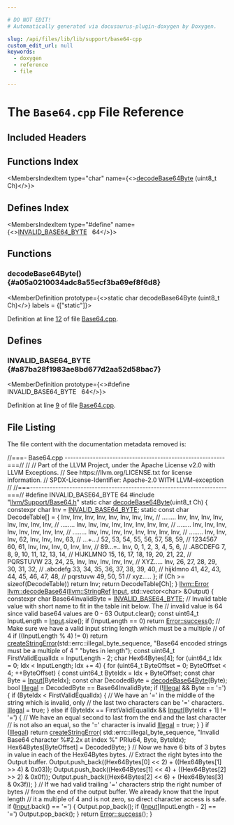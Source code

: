 ```yaml
---

# DO NOT EDIT!
# Automatically generated via docusaurus-plugin-doxygen by Doxygen.

slug: /api/files/lib/lib/support/base64-cpp
custom_edit_url: null
keywords:
  - doxygen
  - reference
  - file

---
```





# The `Base64.cpp` File Reference

<DoxygenPage pluginConfig={pluginConfig}>



## Included Headers

<IncludesList>
<IncludesListItem
  filePath="llvm/Support/Base64.h"
  permalink="/docs/api/files/include/include/llvm/include/llvm/support/base64-h"
  isLocal="true" />
</IncludesList>

## Functions Index

<MembersIndex>

<MembersIndexItem
  type="char"
  name={<><a href="#a05a0210034adc8a55ecf3ba69ef8f6d8">decodeBase64Byte</a> (uint8&#95;t Ch)</>}>
</MembersIndexItem>

</MembersIndex>

## Defines Index

<MembersIndex>

<MembersIndexItem
  type="#define"
  name={<><a href="#a87ba28f1983ae8bd677d2aa52d58bac7">INVALID&#95;BASE64&#95;BYTE</a>&nbsp;&nbsp;&nbsp;64</>}>
</MembersIndexItem>

</MembersIndex>


<SectionDefinition>

## Functions

### decodeBase64Byte() {#a05a0210034adc8a55ecf3ba69ef8f6d8}

<MemberDefinition
  prototype={<>static char decodeBase64Byte (uint8&#95;t Ch)</>}
  labels = {["static"]}>

Definition at line <a href="#l00012">12</a> of file <a href="/docs/api/files/lib/lib/support/base64-cpp">Base64.cpp</a>.
</MemberDefinition>

</SectionDefinition>

<SectionDefinition>

## Defines

### INVALID&#95;BASE64&#95;BYTE {#a87ba28f1983ae8bd677d2aa52d58bac7}

<MemberDefinition
  prototype={<>#define INVALID&#95;BASE64&#95;BYTE&nbsp;&nbsp;&nbsp;64</>}>

Definition at line <a href="#l00009">9</a> of file <a href="/docs/api/files/lib/lib/support/base64-cpp">Base64.cpp</a>.
</MemberDefinition>

</SectionDefinition>

## File Listing

The file content with the documentation metadata removed is:

<ProgramListing>

<Link id="l00001" /><CodeLine lineNumber="1"><Highlight kind="comment">//===- Base64.cpp ---------------------------------------------------------===//</Highlight><Highlight kind="normal"></Highlight></CodeLine>
<Link id="l00002" /><CodeLine lineNumber="2"><Highlight kind="normal"></Highlight><Highlight kind="comment">//</Highlight><Highlight kind="normal"></Highlight></CodeLine>
<Link id="l00003" /><CodeLine lineNumber="3"><Highlight kind="normal"></Highlight><Highlight kind="comment">// Part of the LLVM Project, under the Apache License v2.0 with LLVM Exceptions.</Highlight><Highlight kind="normal"></Highlight></CodeLine>
<Link id="l00004" /><CodeLine lineNumber="4"><Highlight kind="normal"></Highlight><Highlight kind="comment">// See https://llvm.org/LICENSE.txt for license information.</Highlight><Highlight kind="normal"></Highlight></CodeLine>
<Link id="l00005" /><CodeLine lineNumber="5"><Highlight kind="normal"></Highlight><Highlight kind="comment">// SPDX-License-Identifier: Apache-2.0 WITH LLVM-exception</Highlight><Highlight kind="normal"></Highlight></CodeLine>
<Link id="l00006" /><CodeLine lineNumber="6"><Highlight kind="normal"></Highlight><Highlight kind="comment">//</Highlight><Highlight kind="normal"></Highlight></CodeLine>
<Link id="l00007" /><CodeLine lineNumber="7"><Highlight kind="normal"></Highlight><Highlight kind="comment">//===----------------------------------------------------------------------===//</Highlight><Highlight kind="normal"></Highlight></CodeLine>
<Link id="l00008" /><CodeLine lineNumber="8"><Highlight kind="normal"></Highlight></CodeLine>
<Link id="l00009" /><CodeLine lineNumber="9" lineLink="#a87ba28f1983ae8bd677d2aa52d58bac7"><Highlight kind="normal"></Highlight><Highlight kind="preprocessor">#define INVALID&#95;BASE64&#95;BYTE 64</Highlight><Highlight kind="normal"></Highlight></CodeLine>
<Link id="l00010" /><CodeLine lineNumber="10"><Highlight kind="normal"></Highlight><Highlight kind="preprocessor">#include &quot;<a href="/docs/api/files/include/include/llvm/include/llvm/support/base64-h">llvm/Support/Base64.h</a>&quot;</Highlight><Highlight kind="normal"></Highlight></CodeLine>
<Link id="l00011" /><CodeLine lineNumber="11"><Highlight kind="normal"></Highlight></CodeLine>
<Link id="l00012" /><CodeLine lineNumber="12" lineLink="#a05a0210034adc8a55ecf3ba69ef8f6d8"><Highlight kind="normal"></Highlight><Highlight kind="keyword">static</Highlight><Highlight kind="normal"> </Highlight><Highlight kind="keywordtype">char</Highlight><Highlight kind="normal"> <a href="#a05a0210034adc8a55ecf3ba69ef8f6d8">decodeBase64Byte</a>(uint8&#95;t Ch) &#123;</Highlight></CodeLine>
<Link id="l00013" /><CodeLine lineNumber="13"><Highlight kind="normal">  </Highlight><Highlight kind="keyword">constexpr</Highlight><Highlight kind="normal"> </Highlight><Highlight kind="keywordtype">char</Highlight><Highlight kind="normal"> Inv = <a href="#a87ba28f1983ae8bd677d2aa52d58bac7">INVALID&#95;BASE64&#95;BYTE</a>;</Highlight></CodeLine>
<Link id="l00014" /><CodeLine lineNumber="14"><Highlight kind="normal">  </Highlight><Highlight kind="keyword">static</Highlight><Highlight kind="normal"> </Highlight><Highlight kind="keyword">const</Highlight><Highlight kind="normal"> </Highlight><Highlight kind="keywordtype">char</Highlight><Highlight kind="normal"> DecodeTable&#91;&#93; = &#123;</Highlight></CodeLine>
<Link id="l00015" /><CodeLine lineNumber="15"><Highlight kind="normal">      Inv, Inv, Inv, Inv, Inv, Inv, Inv, Inv, </Highlight><Highlight kind="comment">// ........</Highlight><Highlight kind="normal"></Highlight></CodeLine>
<Link id="l00016" /><CodeLine lineNumber="16"><Highlight kind="normal">      Inv, Inv, Inv, Inv, Inv, Inv, Inv, Inv, </Highlight><Highlight kind="comment">// ........</Highlight><Highlight kind="normal"></Highlight></CodeLine>
<Link id="l00017" /><CodeLine lineNumber="17"><Highlight kind="normal">      Inv, Inv, Inv, Inv, Inv, Inv, Inv, Inv, </Highlight><Highlight kind="comment">// ........</Highlight><Highlight kind="normal"></Highlight></CodeLine>
<Link id="l00018" /><CodeLine lineNumber="18"><Highlight kind="normal">      Inv, Inv, Inv, Inv, Inv, Inv, Inv, Inv, </Highlight><Highlight kind="comment">// ........</Highlight><Highlight kind="normal"></Highlight></CodeLine>
<Link id="l00019" /><CodeLine lineNumber="19"><Highlight kind="normal">      Inv, Inv, Inv, Inv, Inv, Inv, Inv, Inv, </Highlight><Highlight kind="comment">// ........</Highlight><Highlight kind="normal"></Highlight></CodeLine>
<Link id="l00020" /><CodeLine lineNumber="20"><Highlight kind="normal">      Inv, Inv, Inv, 62,  Inv, Inv, Inv, 63,  </Highlight><Highlight kind="comment">// ...+.../</Highlight><Highlight kind="normal"></Highlight></CodeLine>
<Link id="l00021" /><CodeLine lineNumber="21"><Highlight kind="normal">      52,  53,  54,  55,  56,  57,  58,  59,  </Highlight><Highlight kind="comment">// 1234567</Highlight><Highlight kind="normal"></Highlight></CodeLine>
<Link id="l00022" /><CodeLine lineNumber="22"><Highlight kind="normal">      60,  61,  Inv, Inv, Inv, 0,   Inv, Inv, </Highlight><Highlight kind="comment">// 89...=..</Highlight><Highlight kind="normal"></Highlight></CodeLine>
<Link id="l00023" /><CodeLine lineNumber="23"><Highlight kind="normal">      Inv, 0,   1,   2,   3,   4,   5,   6,   </Highlight><Highlight kind="comment">// .ABCDEFG</Highlight><Highlight kind="normal"></Highlight></CodeLine>
<Link id="l00024" /><CodeLine lineNumber="24"><Highlight kind="normal">      7,   8,   9,   10,  11,  12,  13,  14,  </Highlight><Highlight kind="comment">// HIJKLMNO</Highlight><Highlight kind="normal"></Highlight></CodeLine>
<Link id="l00025" /><CodeLine lineNumber="25"><Highlight kind="normal">      15,  16,  17,  18,  19,  20,  21,  22,  </Highlight><Highlight kind="comment">// PQRSTUVW</Highlight><Highlight kind="normal"></Highlight></CodeLine>
<Link id="l00026" /><CodeLine lineNumber="26"><Highlight kind="normal">      23,  24,  25,  Inv, Inv, Inv, Inv, Inv, </Highlight><Highlight kind="comment">// XYZ.....</Highlight><Highlight kind="normal"></Highlight></CodeLine>
<Link id="l00027" /><CodeLine lineNumber="27"><Highlight kind="normal">      Inv, 26,  27,  28,  29,  30,  31,  32,  </Highlight><Highlight kind="comment">// .abcdefg</Highlight><Highlight kind="normal"></Highlight></CodeLine>
<Link id="l00028" /><CodeLine lineNumber="28"><Highlight kind="normal">      33,  34,  35,  36,  37,  38,  39,  40,  </Highlight><Highlight kind="comment">// hijklmno</Highlight><Highlight kind="normal"></Highlight></CodeLine>
<Link id="l00029" /><CodeLine lineNumber="29"><Highlight kind="normal">      41,  42,  43,  44,  45,  46,  47,  48,  </Highlight><Highlight kind="comment">// pqrstuvw</Highlight><Highlight kind="normal"></Highlight></CodeLine>
<Link id="l00030" /><CodeLine lineNumber="30"><Highlight kind="normal">      49,  50,  51                            </Highlight><Highlight kind="comment">// xyz.....</Highlight><Highlight kind="normal"></Highlight></CodeLine>
<Link id="l00031" /><CodeLine lineNumber="31"><Highlight kind="normal">  &#125;;</Highlight></CodeLine>
<Link id="l00032" /><CodeLine lineNumber="32"><Highlight kind="normal">  </Highlight><Highlight kind="keywordflow">if</Highlight><Highlight kind="normal"> (Ch &gt;= </Highlight><Highlight kind="keyword">sizeof</Highlight><Highlight kind="normal">(DecodeTable))</Highlight></CodeLine>
<Link id="l00033" /><CodeLine lineNumber="33"><Highlight kind="normal">    </Highlight><Highlight kind="keywordflow">return</Highlight><Highlight kind="normal"> Inv;</Highlight></CodeLine>
<Link id="l00034" /><CodeLine lineNumber="34"><Highlight kind="normal">  </Highlight><Highlight kind="keywordflow">return</Highlight><Highlight kind="normal"> DecodeTable&#91;Ch&#93;;</Highlight></CodeLine>
<Link id="l00035" /><CodeLine lineNumber="35"><Highlight kind="normal">&#125;</Highlight></CodeLine>
<Link id="l00036" /><CodeLine lineNumber="36"><Highlight kind="normal"></Highlight></CodeLine>
<Link id="l00037" /><CodeLine lineNumber="37" lineLink="/docs/api/namespaces/llvm/#a8f189b42efc177f3903f6a69d1e0b404"><Highlight kind="normal"><a href="/docs/api/classes/llvm/error">llvm::Error</a> <a href="/docs/api/namespaces/llvm/#a8f189b42efc177f3903f6a69d1e0b404">llvm::decodeBase64</a>(<a href="/docs/api/classes/llvm/stringref">llvm::StringRef</a> <a href="/docs/api/classes/input">Input</a>,</Highlight></CodeLine>
<Link id="l00038" /><CodeLine lineNumber="38"><Highlight kind="normal">                               std::vector&lt;char&gt; &amp;Output) &#123;</Highlight></CodeLine>
<Link id="l00039" /><CodeLine lineNumber="39"><Highlight kind="normal">  </Highlight><Highlight kind="keyword">constexpr</Highlight><Highlight kind="normal"> </Highlight><Highlight kind="keywordtype">char</Highlight><Highlight kind="normal"> Base64InvalidByte = <a href="#a87ba28f1983ae8bd677d2aa52d58bac7">INVALID&#95;BASE64&#95;BYTE</a>;</Highlight></CodeLine>
<Link id="l00040" /><CodeLine lineNumber="40"><Highlight kind="normal">  </Highlight><Highlight kind="comment">// Invalid table value with short name to fit in the table init below. The</Highlight><Highlight kind="normal"></Highlight></CodeLine>
<Link id="l00041" /><CodeLine lineNumber="41"><Highlight kind="normal">  </Highlight><Highlight kind="comment">// invalid value is 64 since valid base64 values are 0 - 63</Highlight><Highlight kind="normal"></Highlight></CodeLine>
<Link id="l00042" /><CodeLine lineNumber="42"><Highlight kind="normal">  Output.clear();</Highlight></CodeLine>
<Link id="l00043" /><CodeLine lineNumber="43"><Highlight kind="normal">  </Highlight><Highlight kind="keyword">const</Highlight><Highlight kind="normal"> uint64&#95;t InputLength = <a href="/docs/api/classes/input">Input</a>.size();</Highlight></CodeLine>
<Link id="l00044" /><CodeLine lineNumber="44"><Highlight kind="normal">  </Highlight><Highlight kind="keywordflow">if</Highlight><Highlight kind="normal"> (InputLength == 0)</Highlight></CodeLine>
<Link id="l00045" /><CodeLine lineNumber="45"><Highlight kind="normal">    </Highlight><Highlight kind="keywordflow">return</Highlight><Highlight kind="normal"> <a href="/docs/api/classes/llvm/error/#a4dfd0813c3d0e0a30439b5a3e9196b59">Error::success</a>();</Highlight></CodeLine>
<Link id="l00046" /><CodeLine lineNumber="46"><Highlight kind="normal">  </Highlight><Highlight kind="comment">// Make sure we have a valid input string length which must be a multiple</Highlight><Highlight kind="normal"></Highlight></CodeLine>
<Link id="l00047" /><CodeLine lineNumber="47"><Highlight kind="normal">  </Highlight><Highlight kind="comment">// of 4</Highlight><Highlight kind="normal"></Highlight></CodeLine>
<Link id="l00048" /><CodeLine lineNumber="48"><Highlight kind="normal">  </Highlight><Highlight kind="keywordflow">if</Highlight><Highlight kind="normal"> ((InputLength % 4) != 0)</Highlight></CodeLine>
<Link id="l00049" /><CodeLine lineNumber="49"><Highlight kind="normal">    </Highlight><Highlight kind="keywordflow">return</Highlight><Highlight kind="normal"> <a href="/docs/api/namespaces/llvm/#a4d2fd926089a58d482fb67a362e11bad">createStringError</a>(std::errc::illegal&#95;byte&#95;sequence,</Highlight></CodeLine>
<Link id="l00050" /><CodeLine lineNumber="50"><Highlight kind="normal">                             </Highlight><Highlight kind="stringliteral">&quot;Base64 encoded strings must be a multiple of 4 &quot;</Highlight><Highlight kind="normal"></Highlight></CodeLine>
<Link id="l00051" /><CodeLine lineNumber="51"><Highlight kind="normal">                             </Highlight><Highlight kind="stringliteral">&quot;bytes in length&quot;</Highlight><Highlight kind="normal">);</Highlight></CodeLine>
<Link id="l00052" /><CodeLine lineNumber="52"><Highlight kind="normal">  </Highlight><Highlight kind="keyword">const</Highlight><Highlight kind="normal"> uint64&#95;t FirstValidEqualIdx = InputLength - 2;</Highlight></CodeLine>
<Link id="l00053" /><CodeLine lineNumber="53"><Highlight kind="normal">  </Highlight><Highlight kind="keywordtype">char</Highlight><Highlight kind="normal"> Hex64Bytes&#91;4&#93;;</Highlight></CodeLine>
<Link id="l00054" /><CodeLine lineNumber="54"><Highlight kind="normal">  </Highlight><Highlight kind="keywordflow">for</Highlight><Highlight kind="normal"> (uint64&#95;t Idx = 0; Idx &lt; InputLength; Idx += 4) &#123;</Highlight></CodeLine>
<Link id="l00055" /><CodeLine lineNumber="55"><Highlight kind="normal">    </Highlight><Highlight kind="keywordflow">for</Highlight><Highlight kind="normal"> (uint64&#95;t ByteOffset = 0; ByteOffset &lt; 4; ++ByteOffset) &#123;</Highlight></CodeLine>
<Link id="l00056" /><CodeLine lineNumber="56"><Highlight kind="normal">      </Highlight><Highlight kind="keyword">const</Highlight><Highlight kind="normal"> uint64&#95;t ByteIdx = Idx + ByteOffset;</Highlight></CodeLine>
<Link id="l00057" /><CodeLine lineNumber="57"><Highlight kind="normal">      </Highlight><Highlight kind="keyword">const</Highlight><Highlight kind="normal"> </Highlight><Highlight kind="keywordtype">char</Highlight><Highlight kind="normal"> Byte = <a href="/docs/api/classes/input">Input</a>&#91;ByteIdx&#93;;</Highlight></CodeLine>
<Link id="l00058" /><CodeLine lineNumber="58"><Highlight kind="normal">      </Highlight><Highlight kind="keyword">const</Highlight><Highlight kind="normal"> </Highlight><Highlight kind="keywordtype">char</Highlight><Highlight kind="normal"> DecodedByte = <a href="#a05a0210034adc8a55ecf3ba69ef8f6d8">decodeBase64Byte</a>(Byte);</Highlight></CodeLine>
<Link id="l00059" /><CodeLine lineNumber="59"><Highlight kind="normal">      </Highlight><Highlight kind="keywordtype">bool</Highlight><Highlight kind="normal"> <a href="/docs/api/namespaces/llvm/irsimilarity/#af46430106334db52bfa7a4107e53a0bda16a84ba67d52e1c64fb48ce437b569ab">Illegal</a> = DecodedByte == Base64InvalidByte;</Highlight></CodeLine>
<Link id="l00060" /><CodeLine lineNumber="60"><Highlight kind="normal">      </Highlight><Highlight kind="keywordflow">if</Highlight><Highlight kind="normal"> (!<a href="/docs/api/namespaces/llvm/irsimilarity/#af46430106334db52bfa7a4107e53a0bda16a84ba67d52e1c64fb48ce437b569ab">Illegal</a> &amp;&amp; Byte == </Highlight><Highlight kind="charliteral">&#39;=&#39;</Highlight><Highlight kind="normal">) &#123;</Highlight></CodeLine>
<Link id="l00061" /><CodeLine lineNumber="61"><Highlight kind="normal">        </Highlight><Highlight kind="keywordflow">if</Highlight><Highlight kind="normal"> (ByteIdx &lt; FirstValidEqualIdx) &#123;</Highlight></CodeLine>
<Link id="l00062" /><CodeLine lineNumber="62"><Highlight kind="normal">          </Highlight><Highlight kind="comment">// We have an &#39;=&#39; in the middle of the string which is invalid, only</Highlight><Highlight kind="normal"></Highlight></CodeLine>
<Link id="l00063" /><CodeLine lineNumber="63"><Highlight kind="normal">          </Highlight><Highlight kind="comment">// the last two characters can be &#39;=&#39; characters.</Highlight><Highlight kind="normal"></Highlight></CodeLine>
<Link id="l00064" /><CodeLine lineNumber="64"><Highlight kind="normal">          <a href="/docs/api/namespaces/llvm/irsimilarity/#af46430106334db52bfa7a4107e53a0bda16a84ba67d52e1c64fb48ce437b569ab">Illegal</a> = </Highlight><Highlight kind="keyword">true</Highlight><Highlight kind="normal">;</Highlight></CodeLine>
<Link id="l00065" /><CodeLine lineNumber="65"><Highlight kind="normal">        &#125; </Highlight><Highlight kind="keywordflow">else</Highlight><Highlight kind="normal"> </Highlight><Highlight kind="keywordflow">if</Highlight><Highlight kind="normal"> (ByteIdx == FirstValidEqualIdx &amp;&amp; <a href="/docs/api/classes/input">Input</a>&#91;ByteIdx + 1&#93; != </Highlight><Highlight kind="charliteral">&#39;=&#39;</Highlight><Highlight kind="normal">) &#123;</Highlight></CodeLine>
<Link id="l00066" /><CodeLine lineNumber="66"><Highlight kind="normal">          </Highlight><Highlight kind="comment">// We have an equal second to last from the end and the last character</Highlight><Highlight kind="normal"></Highlight></CodeLine>
<Link id="l00067" /><CodeLine lineNumber="67"><Highlight kind="normal">          </Highlight><Highlight kind="comment">// is not also an equal, so the &#39;=&#39; character is invalid</Highlight><Highlight kind="normal"></Highlight></CodeLine>
<Link id="l00068" /><CodeLine lineNumber="68"><Highlight kind="normal">          <a href="/docs/api/namespaces/llvm/irsimilarity/#af46430106334db52bfa7a4107e53a0bda16a84ba67d52e1c64fb48ce437b569ab">Illegal</a> = </Highlight><Highlight kind="keyword">true</Highlight><Highlight kind="normal">;</Highlight></CodeLine>
<Link id="l00069" /><CodeLine lineNumber="69"><Highlight kind="normal">        &#125;</Highlight></CodeLine>
<Link id="l00070" /><CodeLine lineNumber="70"><Highlight kind="normal">      &#125;</Highlight></CodeLine>
<Link id="l00071" /><CodeLine lineNumber="71"><Highlight kind="normal">      </Highlight><Highlight kind="keywordflow">if</Highlight><Highlight kind="normal"> (<a href="/docs/api/namespaces/llvm/irsimilarity/#af46430106334db52bfa7a4107e53a0bda16a84ba67d52e1c64fb48ce437b569ab">Illegal</a>)</Highlight></CodeLine>
<Link id="l00072" /><CodeLine lineNumber="72"><Highlight kind="normal">        </Highlight><Highlight kind="keywordflow">return</Highlight><Highlight kind="normal"> <a href="/docs/api/namespaces/llvm/#a4d2fd926089a58d482fb67a362e11bad">createStringError</a>(</Highlight></CodeLine>
<Link id="l00073" /><CodeLine lineNumber="73"><Highlight kind="normal">            std::errc::illegal&#95;byte&#95;sequence,</Highlight></CodeLine>
<Link id="l00074" /><CodeLine lineNumber="74"><Highlight kind="normal">            </Highlight><Highlight kind="stringliteral">&quot;Invalid Base64 character %#2.2x at index %&quot;</Highlight><Highlight kind="normal"> PRIu64, Byte, ByteIdx);</Highlight></CodeLine>
<Link id="l00075" /><CodeLine lineNumber="75"><Highlight kind="normal">      Hex64Bytes&#91;ByteOffset&#93; = DecodedByte;</Highlight></CodeLine>
<Link id="l00076" /><CodeLine lineNumber="76"><Highlight kind="normal">    &#125;</Highlight></CodeLine>
<Link id="l00077" /><CodeLine lineNumber="77"><Highlight kind="normal">    </Highlight><Highlight kind="comment">// Now we have 6 bits of 3 bytes in value in each of the Hex64Bytes bytes.</Highlight><Highlight kind="normal"></Highlight></CodeLine>
<Link id="l00078" /><CodeLine lineNumber="78"><Highlight kind="normal">    </Highlight><Highlight kind="comment">// Extract the right bytes into the Output buffer.</Highlight><Highlight kind="normal"></Highlight></CodeLine>
<Link id="l00079" /><CodeLine lineNumber="79"><Highlight kind="normal">    Output.push&#95;back((Hex64Bytes&#91;0&#93; &lt;&lt; 2) + ((Hex64Bytes&#91;1&#93; &gt;&gt; 4) &amp; 0x03));</Highlight></CodeLine>
<Link id="l00080" /><CodeLine lineNumber="80"><Highlight kind="normal">    Output.push&#95;back((Hex64Bytes&#91;1&#93; &lt;&lt; 4) + ((Hex64Bytes&#91;2&#93; &gt;&gt; 2) &amp; 0x0f));</Highlight></CodeLine>
<Link id="l00081" /><CodeLine lineNumber="81"><Highlight kind="normal">    Output.push&#95;back((Hex64Bytes&#91;2&#93; &lt;&lt; 6) + (Hex64Bytes&#91;3&#93; &amp; 0x3f));</Highlight></CodeLine>
<Link id="l00082" /><CodeLine lineNumber="82"><Highlight kind="normal">  &#125;</Highlight></CodeLine>
<Link id="l00083" /><CodeLine lineNumber="83"><Highlight kind="normal">  </Highlight><Highlight kind="comment">// If we had valid trailing &#39;=&#39; characters strip the right number of bytes</Highlight><Highlight kind="normal"></Highlight></CodeLine>
<Link id="l00084" /><CodeLine lineNumber="84"><Highlight kind="normal">  </Highlight><Highlight kind="comment">// from the end of the output buffer. We already know that the Input length</Highlight><Highlight kind="normal"></Highlight></CodeLine>
<Link id="l00085" /><CodeLine lineNumber="85"><Highlight kind="normal">  </Highlight><Highlight kind="comment">// it a multiple of 4 and is not zero, so direct character access is safe.</Highlight><Highlight kind="normal"></Highlight></CodeLine>
<Link id="l00086" /><CodeLine lineNumber="86"><Highlight kind="normal">  </Highlight><Highlight kind="keywordflow">if</Highlight><Highlight kind="normal"> (<a href="/docs/api/classes/input">Input</a>.back() == </Highlight><Highlight kind="charliteral">&#39;=&#39;</Highlight><Highlight kind="normal">) &#123;</Highlight></CodeLine>
<Link id="l00087" /><CodeLine lineNumber="87"><Highlight kind="normal">    Output.pop&#95;back();</Highlight></CodeLine>
<Link id="l00088" /><CodeLine lineNumber="88"><Highlight kind="normal">    </Highlight><Highlight kind="keywordflow">if</Highlight><Highlight kind="normal"> (<a href="/docs/api/classes/input">Input</a>&#91;InputLength - 2&#93; == </Highlight><Highlight kind="charliteral">&#39;=&#39;</Highlight><Highlight kind="normal">)</Highlight></CodeLine>
<Link id="l00089" /><CodeLine lineNumber="89"><Highlight kind="normal">      Output.pop&#95;back();</Highlight></CodeLine>
<Link id="l00090" /><CodeLine lineNumber="90"><Highlight kind="normal">  &#125;</Highlight></CodeLine>
<Link id="l00091" /><CodeLine lineNumber="91"><Highlight kind="normal">  </Highlight><Highlight kind="keywordflow">return</Highlight><Highlight kind="normal"> <a href="/docs/api/classes/llvm/error/#a4dfd0813c3d0e0a30439b5a3e9196b59">Error::success</a>();</Highlight></CodeLine>
<Link id="l00092" /><CodeLine lineNumber="92"><Highlight kind="normal">&#125;</Highlight></CodeLine>

</ProgramListing>

</DoxygenPage>
